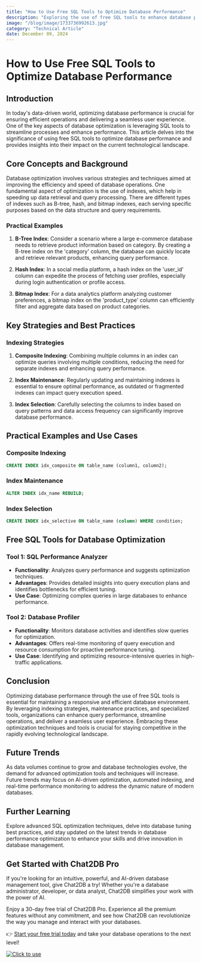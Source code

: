 ```yaml
---
title: "How to Use Free SQL Tools to Optimize Database Performance"
description: "Exploring the use of free SQL tools to enhance database performance and efficiency."
image: "/blog/image/1733736992613.jpg"
category: "Technical Article"
date: December 09, 2024
---
```


# How to Use Free SQL Tools to Optimize Database Performance


<Authors date="December 09, 2024">
  <Author name="Rowan Hill" link="https://chat2db.ai" />
</Authors>

## Introduction

In today's data-driven world, optimizing database performance is crucial for ensuring efficient operations and delivering a seamless user experience. One of the key aspects of database optimization is leveraging SQL tools to streamline processes and enhance performance. This article delves into the significance of using free SQL tools to optimize database performance and provides insights into their impact on the current technological landscape.

## Core Concepts and Background

Database optimization involves various strategies and techniques aimed at improving the efficiency and speed of database operations. One fundamental aspect of optimization is the use of indexes, which help in speeding up data retrieval and query processing. There are different types of indexes such as B-tree, hash, and bitmap indexes, each serving specific purposes based on the data structure and query requirements.

### Practical Examples

1. **B-Tree Index**: Consider a scenario where a large e-commerce database needs to retrieve product information based on category. By creating a B-tree index on the 'category' column, the database can quickly locate and retrieve relevant products, enhancing query performance.

2. **Hash Index**: In a social media platform, a hash index on the 'user_id' column can expedite the process of fetching user profiles, especially during login authentication or profile access.

3. **Bitmap Index**: For a data analytics platform analyzing customer preferences, a bitmap index on the 'product_type' column can efficiently filter and aggregate data based on product categories.

## Key Strategies and Best Practices

### Indexing Strategies

1. **Composite Indexing**: Combining multiple columns in an index can optimize queries involving multiple conditions, reducing the need for separate indexes and enhancing query performance.

2. **Index Maintenance**: Regularly updating and maintaining indexes is essential to ensure optimal performance, as outdated or fragmented indexes can impact query execution speed.

3. **Index Selection**: Carefully selecting the columns to index based on query patterns and data access frequency can significantly improve database performance.

## Practical Examples and Use Cases

### Composite Indexing

```sql
CREATE INDEX idx_composite ON table_name (column1, column2);
```

### Index Maintenance

```sql
ALTER INDEX idx_name REBUILD;
```

### Index Selection

```sql
CREATE INDEX idx_selective ON table_name (column) WHERE condition;
```

## Free SQL Tools for Database Optimization

### Tool 1: SQL Performance Analyzer

- **Functionality**: Analyzes query performance and suggests optimization techniques.
- **Advantages**: Provides detailed insights into query execution plans and identifies bottlenecks for efficient tuning.
- **Use Case**: Optimizing complex queries in large databases to enhance performance.

### Tool 2: Database Profiler

- **Functionality**: Monitors database activities and identifies slow queries for optimization.
- **Advantages**: Offers real-time monitoring of query execution and resource consumption for proactive performance tuning.
- **Use Case**: Identifying and optimizing resource-intensive queries in high-traffic applications.

## Conclusion

Optimizing database performance through the use of free SQL tools is essential for maintaining a responsive and efficient database environment. By leveraging indexing strategies, maintenance practices, and specialized tools, organizations can enhance query performance, streamline operations, and deliver a seamless user experience. Embracing these optimization techniques and tools is crucial for staying competitive in the rapidly evolving technological landscape.

## Future Trends

As data volumes continue to grow and database technologies evolve, the demand for advanced optimization tools and techniques will increase. Future trends may focus on AI-driven optimization, automated indexing, and real-time performance monitoring to address the dynamic nature of modern databases.

## Further Learning

Explore advanced SQL optimization techniques, delve into database tuning best practices, and stay updated on the latest trends in database performance optimization to enhance your skills and drive innovation in database management.

## Get Started with Chat2DB Pro

If you're looking for an intuitive, powerful, and AI-driven database management tool, give Chat2DB a try! Whether you're a database administrator, developer, or data analyst, Chat2DB simplifies your work with the power of AI.

Enjoy a 30-day free trial of Chat2DB Pro. Experience all the premium features without any commitment, and see how Chat2DB can revolutionize the way you manage and interact with your databases.

👉 [Start your free trial today](https://chat2db.ai/pricing) and take your database operations to the next level!


[![Click to use](/image/blog/bg/chat2db.jpg)](https://chat2db.ai/)
